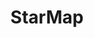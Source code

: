 ---
slug: starmap
link: /projects/starmap/
category: 'projects'
title: StarMap
publicData: Sep 11th 2020
pagesCount: 1
pages: 
        - page:
            - image: test
            - title: Title
sortIdx: 160
---